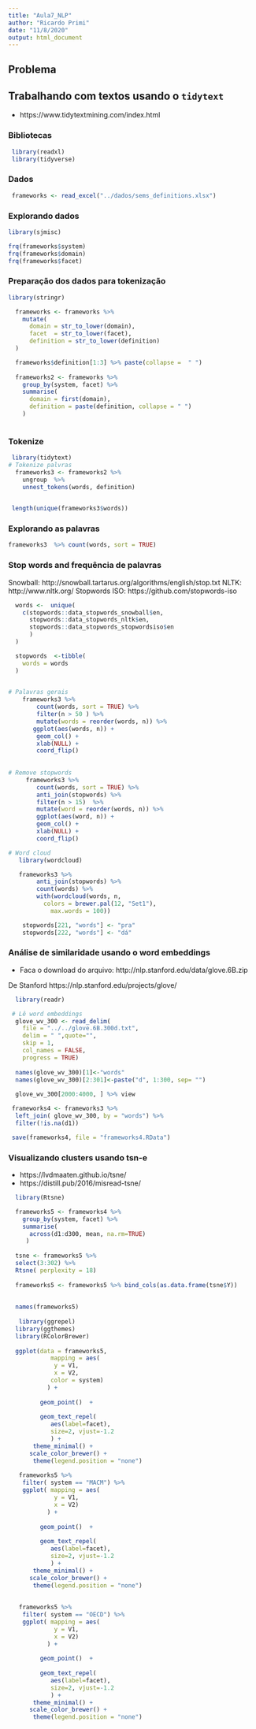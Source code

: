 ```yaml
---
title: "Aula7_NLP"
author: "Ricardo Primi"
date: "11/8/2020"
output: html_document
---
```

## Problema

## Trabalhando com textos usando o `tidytext`

* https://www.tidytextmining.com/index.html


### Bibliotecas
```r

 library(readxl)
 library(tidyverse)


```

### Dados
```r
 
 frameworks <- read_excel("../dados/sems_definitions.xlsx") 

```

### Explorando dados
```r

library(sjmisc)

frq(frameworks$system)
frq(frameworks$domain)
frq(frameworks$facet)


```

### Preparação dos dados para tokenização

```r

library(stringr)

  frameworks <- frameworks %>%
    mutate(
      domain = str_to_lower(domain),
      facet  = str_to_lower(facet),
      definition = str_to_lower(definition)
  )

  frameworks$definition[1:3] %>% paste(collapse =  " ")
  
  frameworks2 <- frameworks %>% 
    group_by(system, facet) %>%
    summarise(
      domain = first(domain),
      definition = paste(definition, collapse = " ")
    ) 
 
```


  
### Tokenize
```r

 library(tidytext)
# Tokenize palvras 
  frameworks3 <- frameworks2 %>% 
    ungroup  %>%
    unnest_tokens(words, definition)

  
 length(unique(frameworks3$words))


```
### Explorando as palavras
```r

frameworks3  %>% count(words, sort = TRUE)

```

### Stop words and frequência de palavras

Snowball: http://snowball.tartarus.org/algorithms/english/stop.txt
NLTK: http://www.nltk.org/
Stopwords ISO: https://github.com/stopwords-iso



```r

  words <-  unique(
    c(stopwords::data_stopwords_snowball$en,
      stopwords::data_stopwords_nltk$en,
      stopwords::data_stopwords_stopwordsiso$en
      )
  )

  stopwords  <-tibble(
    words = words
  )

  
# Palavras gerais   
    frameworks3 %>%
        count(words, sort = TRUE) %>%
        filter(n > 50 ) %>%
        mutate(words = reorder(words, n)) %>%
       ggplot(aes(words, n)) +
        geom_col() +
        xlab(NULL) +
        coord_flip()
 
       
# Remove stopwords
     frameworks3 %>%
        count(words, sort = TRUE) %>%
        anti_join(stopwords) %>%
        filter(n > 15)  %>%
        mutate(word = reorder(words, n)) %>%
        ggplot(aes(word, n)) +
        geom_col() +
        xlab(NULL) +
        coord_flip()

# Word cloud   
   library(wordcloud)

   frameworks3 %>%
        anti_join(stopwords) %>%
        count(words) %>%
        with(wordcloud(words, n, 
          colors = brewer.pal(12, "Set1"),
            max.words = 100)) 

    stopwords[221, "words"] <- "pra"
    stopwords[222, "words"] <- "dá"


```

### Análise de similaridade usando o word embeddings 

* Faca o download do arquivo: 
http://nlp.stanford.edu/data/glove.6B.zip

De Stanford https://nlp.stanford.edu/projects/glove/


```r

  library(readr)

 # Lê word embeddings
  glove_wv_300 <- read_delim(
    file = "../../glove.6B.300d.txt", 
    delim = " ",quote="", 
    skip = 1,  
    col_names = FALSE, 
    progress = TRUE)
  
  names(glove_wv_300)[1]<-"words"
  names(glove_wv_300)[2:301]<-paste("d", 1:300, sep= "")
  
  glove_wv_300[2000:4000, ] %>% view

```

```r

 frameworks4 <- frameworks3 %>% 
  left_join( glove_wv_300, by = "words") %>%
  filter(!is.na(d1))

 save(frameworks4, file = "frameworks4.RData")

```

### Visualizando clusters usando tsn-e 
* https://lvdmaaten.github.io/tsne/
* https://distill.pub/2016/misread-tsne/

```r

  library(Rtsne)

  frameworks5 <- frameworks4 %>% 
    group_by(system, facet) %>%
    summarise(
      across(d1:d300, mean, na.rm=TRUE)
     )
  
  tsne <- frameworks5 %>% 
  select(3:302) %>%
  Rtsne( perplexity = 18) 
  
  frameworks5 <- frameworks5 %>% bind_cols(as.data.frame(tsne$Y))
  
  
  names(frameworks5)
  
   library(ggrepel)
  library(ggthemes)
  library(RColorBrewer)
  
  ggplot(data = frameworks5,  
            mapping = aes(
             y = V1,
             x = V2,
            color = system) 
           ) +
          
         geom_point()  +
                  
         geom_text_repel(
            aes(label=facet), 
            size=2, vjust=-1.2
            ) +
       theme_minimal() +
      scale_color_brewer() +
       theme(legend.position = "none") 
  
   frameworks5 %>%
    filter( system == "MACM") %>%
    ggplot( mapping = aes(
             y = V1,
             x = V2) 
           ) +
          
         geom_point()  +
                  
         geom_text_repel(
            aes(label=facet), 
            size=2, vjust=-1.2
            ) +
       theme_minimal() +
      scale_color_brewer() +
       theme(legend.position = "none") 
  
  
   frameworks5 %>%
    filter( system == "OECD") %>%
    ggplot( mapping = aes(
             y = V1,
             x = V2) 
           ) +
          
         geom_point()  +
                  
         geom_text_repel(
            aes(label=facet), 
            size=2, vjust=-1.2
            ) +
       theme_minimal() +
      scale_color_brewer() +
       theme(legend.position = "none") 

   
   

```

